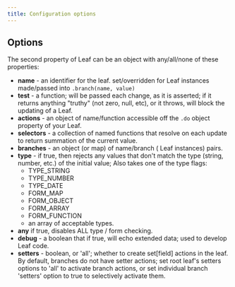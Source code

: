 ```yaml
---
title: Configuration options
---
```



## Options

The second property of Leaf can be an object with any/all/none of these properties:

* **name** - an identifier for the leaf. set/overridden for Leaf
  instances made/passed into `.branch(name, value)`
* **test** - a function; will be passed each change, as it is asserted;
  if it returns anything "truthy" (not zero, null, etc), or it throws, will block the updating of a Leaf.
* **actions** - an object of name/function accessible off the `.do` object property of your Leaf.
* **selectors** - a collection of named functions that resolve on each update to return summation of the current value.
* **branches** - an object (or map) of name/branch ( Leaf instances) pairs.
* **type** - if true, then rejects any values that don't match the type (string, number, etc.)
  of the initial value; Also takes one of the type flags:
  - TYPE_STRING
  - TYPE_NUMBER
  - TYPE_DATE
  - FORM_MAP
  - FORM_OBJECT
  - FORM_ARRAY
  - FORM_FUNCTION
  - an array of acceptable types.
* **any** if true, disables ALL type / form checking.
* **debug** - a boolean that if true, will echo extended data; used to develop Leaf code.
* **setters** - boolean, or 'all'; whether to create set[field] actions in the leaf. By default, branches do not
  have setter actions; set root leaf's setters options to 'all' to activate branch actions, or set individual
  branch 'setters' option to true to selectively activate them.
